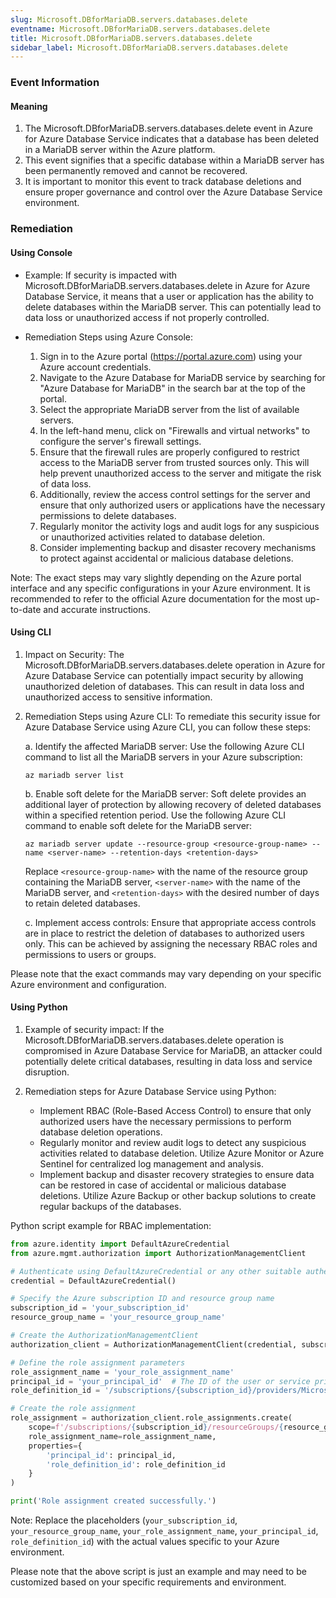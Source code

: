 ```yaml
--- 
slug: Microsoft.DBforMariaDB.servers.databases.delete
eventname: Microsoft.DBforMariaDB.servers.databases.delete
title: Microsoft.DBforMariaDB.servers.databases.delete
sidebar_label: Microsoft.DBforMariaDB.servers.databases.delete
---
```

                       
### Event Information

#### Meaning

1. The Microsoft.DBforMariaDB.servers.databases.delete event in Azure for Azure Database Service indicates that a database has been deleted in a MariaDB server within the Azure platform.
2. This event signifies that a specific database within a MariaDB server has been permanently removed and cannot be recovered.
3. It is important to monitor this event to track database deletions and ensure proper governance and control over the Azure Database Service environment.

### Remediation

#### Using Console

- Example: If security is impacted with Microsoft.DBforMariaDB.servers.databases.delete in Azure for Azure Database Service, it means that a user or application has the ability to delete databases within the MariaDB server. This can potentially lead to data loss or unauthorized access if not properly controlled.

- Remediation Steps using Azure Console:
  1. Sign in to the Azure portal (https://portal.azure.com) using your Azure account credentials.
  2. Navigate to the Azure Database for MariaDB service by searching for "Azure Database for MariaDB" in the search bar at the top of the portal.
  3. Select the appropriate MariaDB server from the list of available servers.
  4. In the left-hand menu, click on "Firewalls and virtual networks" to configure the server's firewall settings.
  5. Ensure that the firewall rules are properly configured to restrict access to the MariaDB server from trusted sources only. This will help prevent unauthorized access to the server and mitigate the risk of data loss.
  6. Additionally, review the access control settings for the server and ensure that only authorized users or applications have the necessary permissions to delete databases.
  7. Regularly monitor the activity logs and audit logs for any suspicious or unauthorized activities related to database deletion.
  8. Consider implementing backup and disaster recovery mechanisms to protect against accidental or malicious database deletions.

Note: The exact steps may vary slightly depending on the Azure portal interface and any specific configurations in your Azure environment. It is recommended to refer to the official Azure documentation for the most up-to-date and accurate instructions.

#### Using CLI

1. Impact on Security: The Microsoft.DBforMariaDB.servers.databases.delete operation in Azure for Azure Database Service can potentially impact security by allowing unauthorized deletion of databases. This can result in data loss and unauthorized access to sensitive information.

2. Remediation Steps using Azure CLI: To remediate this security issue for Azure Database Service using Azure CLI, you can follow these steps:

   a. Identify the affected MariaDB server: Use the following Azure CLI command to list all the MariaDB servers in your Azure subscription:
   
      ```
      az mariadb server list
      ```

   b. Enable soft delete for the MariaDB server: Soft delete provides an additional layer of protection by allowing recovery of deleted databases within a specified retention period. Use the following Azure CLI command to enable soft delete for the MariaDB server:
   
      ```
      az mariadb server update --resource-group <resource-group-name> --name <server-name> --retention-days <retention-days>
      ```

      Replace `<resource-group-name>` with the name of the resource group containing the MariaDB server, `<server-name>` with the name of the MariaDB server, and `<retention-days>` with the desired number of days to retain deleted databases.

   c. Implement access controls: Ensure that appropriate access controls are in place to restrict the deletion of databases to authorized users only. This can be achieved by assigning the necessary RBAC roles and permissions to users or groups.

Please note that the exact commands may vary depending on your specific Azure environment and configuration.

#### Using Python

1. Example of security impact: If the Microsoft.DBforMariaDB.servers.databases.delete operation is compromised in Azure Database Service for MariaDB, an attacker could potentially delete critical databases, resulting in data loss and service disruption.

2. Remediation steps for Azure Database Service using Python:
   - Implement RBAC (Role-Based Access Control) to ensure that only authorized users have the necessary permissions to perform database deletion operations.
   - Regularly monitor and review audit logs to detect any suspicious activities related to database deletion. Utilize Azure Monitor or Azure Sentinel for centralized log management and analysis.
   - Implement backup and disaster recovery strategies to ensure data can be restored in case of accidental or malicious database deletions. Utilize Azure Backup or other backup solutions to create regular backups of the databases.

Python script example for RBAC implementation:
```python
from azure.identity import DefaultAzureCredential
from azure.mgmt.authorization import AuthorizationManagementClient

# Authenticate using DefaultAzureCredential or any other suitable authentication method
credential = DefaultAzureCredential()

# Specify the Azure subscription ID and resource group name
subscription_id = 'your_subscription_id'
resource_group_name = 'your_resource_group_name'

# Create the AuthorizationManagementClient
authorization_client = AuthorizationManagementClient(credential, subscription_id)

# Define the role assignment parameters
role_assignment_name = 'your_role_assignment_name'
principal_id = 'your_principal_id'  # The ID of the user or service principal to assign the role to
role_definition_id = '/subscriptions/{subscription_id}/providers/Microsoft.Authorization/roleDefinitions/{role_definition_id}'  # The ID of the role definition to assign

# Create the role assignment
role_assignment = authorization_client.role_assignments.create(
    scope=f'/subscriptions/{subscription_id}/resourceGroups/{resource_group_name}',
    role_assignment_name=role_assignment_name,
    properties={
        'principal_id': principal_id,
        'role_definition_id': role_definition_id
    }
)

print('Role assignment created successfully.')
```

Note: Replace the placeholders (`your_subscription_id`, `your_resource_group_name`, `your_role_assignment_name`, `your_principal_id`, `role_definition_id`) with the actual values specific to your Azure environment.

Please note that the above script is just an example and may need to be customized based on your specific requirements and environment.


 